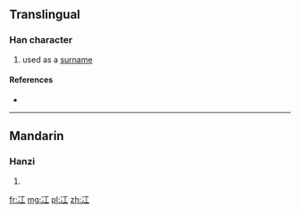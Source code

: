 ==Translingual==

===Han character===
{{Han char|rn=15|rad=冫|as=03|sn=5|four=|canj=戈一一 (IMM)|ids=⿰[[冫]][[工]]}}

# used as a [[surname]]

====References====
* {{Han ref|kx=0131.231|hdz=10295.040|uh=51AE|ud=20910}}

----

==Mandarin==

===Hanzi===
{{cmn-hanzi|pin=[[gāng]] ([[gang1]])|wg=kang<sup>1</sup>}}

# {{defn|lang=cmn|sort=冫03}}

[[fr:冮]]
[[mg:冮]]
[[pl:冮]]
[[zh:冮]]